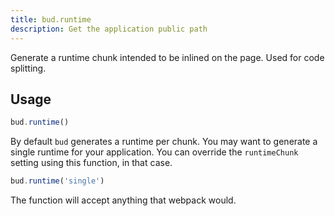 ```yaml
---
title: bud.runtime
description: Get the application public path
---
```


Generate a runtime chunk intended to be inlined on the page. Used for code splitting.

## Usage

```js
bud.runtime()
```

By default `bud` generates a runtime per chunk. You may want to generate a single runtime for your application.
You can override the `runtimeChunk` setting using this function, in that case.

```js
bud.runtime('single')
```

The function will accept anything that webpack would.
